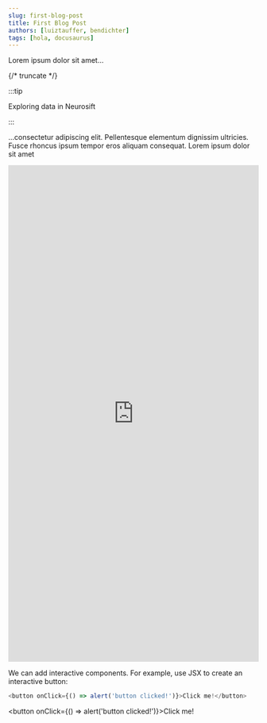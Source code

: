 ```yaml
---
slug: first-blog-post
title: First Blog Post
authors: [luiztauffer, bendichter]
tags: [hola, docusaurus]
---
```


Lorem ipsum dolor sit amet...

{/* truncate */}


:::tip

Exploring data in Neurosift

:::

...consectetur adipiscing elit. Pellentesque elementum dignissim ultricies. Fusce rhoncus ipsum tempor eros aliquam consequat. Lorem ipsum dolor sit amet


<iframe
    width="100%"
    height="1000"
    src="https://neurosift.app/?p=/nwb&url=https://api.dandiarchive.org/api/assets/352ad11b-bd4a-4303-8d8a-0794c75f94f9/download/&dandisetId=001130&dandisetVersion=draft&tab=neurodata-items:neurodata-item:/processing/behavior/Elongation|TimeSeries@neurodata-item:/processing/ecephys/LFP/ElectricalSeries|ElectricalSeries&tab-time=8876.828808537992,8998.560665232524,undefined"
    title="YouTube video player"
    frameborder="0"
    allow="accelerometer; autoplay; clipboard-write; encrypted-media; gyroscope; picture-in-picture; web-share" referrerpolicy="strict-origin-when-cross-origin"
    allowfullscreen>
</iframe>



We can add interactive components. For example, use JSX to create an interactive button:

```js
<button onClick={() => alert('button clicked!')}>Click me!</button>
```

<button onClick={() => alert('button clicked!')}>Click me!</button>

